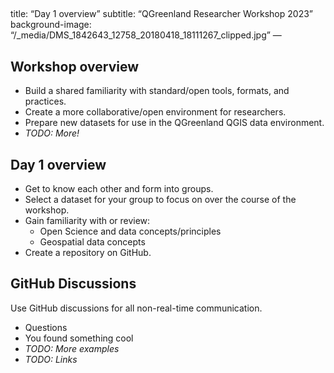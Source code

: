 <!-- vim: set ft=markdown: -->
---
title: "Day 1 overview"
subtitle: "QGreenland Researcher Workshop 2023"
background-image: "/_media/DMS_1842643_12758_20180418_18111267_clipped.jpg"
---

## Workshop overview

* Build a shared familiarity with standard/open tools, formats, and practices.
* Create a more collaborative/open environment for researchers.
* Prepare new datasets for use in the QGreenland QGIS data environment.
* _TODO: More!_


## Day 1 overview

* Get to know each other and form into groups.
* Select a dataset for your group to focus on over the course of the workshop.
* Gain familiarity with or review:
     * Open Science and data concepts/principles
     * Geospatial data concepts
* Create a repository on GitHub.


## GitHub Discussions

Use GitHub discussions for all non-real-time communication.

* Questions
* You found something cool
* _TODO: More examples_
* _TODO: Links_
